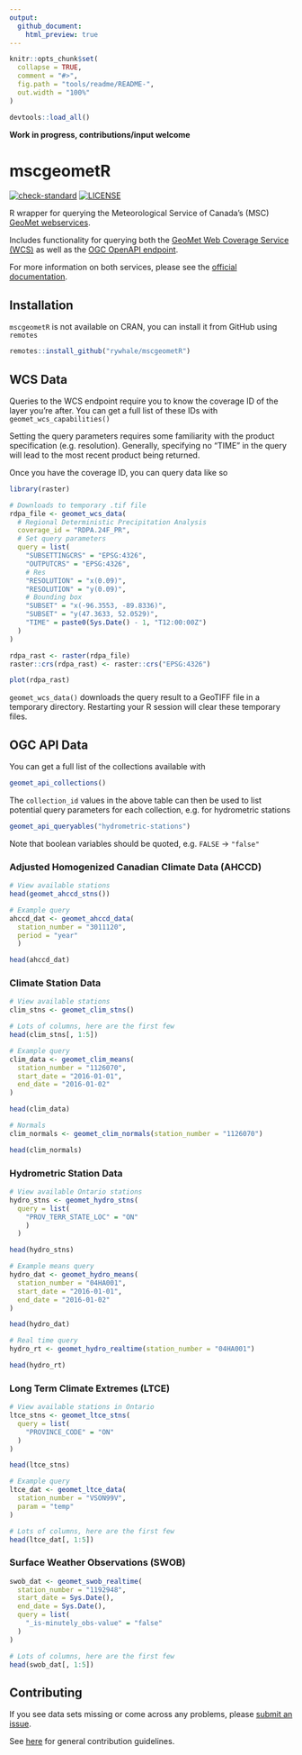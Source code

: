 ```yaml
---
output:
  github_document:
    html_preview: true
---
```


<!-- README.md is generated from README.Rmd. Please edit that file -->

```r
knitr::opts_chunk$set(
  collapse = TRUE,
  comment = "#>",
  fig.path = "tools/readme/README-",
  out.width = "100%"
)
```

```r
devtools::load_all()
```

**Work in progress, contributions/input welcome**

# mscgeometR

<!-- badges: start -->
  [![check-standard](https://github.com/rywhale/mscgeometR/actions/workflows/check-standard.yaml/badge.svg)](https://github.com/rywhale/mscgeometR/actions/workflows/check-standard.yaml)
  [![LICENSE](https://img.shields.io/badge/License-MIT-blue.svg)](https://opensource.org/licenses/MIT)
  <!-- badges: end -->

R wrapper for querying the Meteorological Service of Canada's (MSC) [GeoMet webservices](https://eccc-msc.github.io/open-data/msc-geomet/web-services_en).

Includes functionality for querying both the [GeoMet Web Coverage Service (WCS)](https://geo.weather.gc.ca/geomet?lang=en&service=WCS&version=2.0.1&request=GetCapabilities)
as well as the [OGC OpenAPI endpoint](https://api.weather.gc.ca/openapi). 

For more information on both services, please see the 
[official documentation](https://eccc-msc.github.io/open-data/msc-geomet/web-services_en).

## Installation
`mscgeometR` is not available on CRAN, you can install it from GitHub using `remotes`

```r
remotes::install_github("rywhale/mscgeometR")
```

## WCS Data
Queries to the WCS endpoint require you to know the coverage ID of the layer
you're after. You can get a full list of these IDs with `geomet_wcs_capabilities()`

Setting the query parameters requires some familiarity with the product
specification (e.g. resolution). Generally, specifying no "TIME" in the query
will lead to the most recent product being returned. 

Once you have the coverage ID, you can query data like so

```r
library(raster)

# Downloads to temporary .tif file
rdpa_file <- geomet_wcs_data(
  # Regional Deterministic Precipitation Analysis
  coverage_id = "RDPA.24F_PR",
  # Set query parameters
  query = list(
    "SUBSETTINGCRS" = "EPSG:4326",
    "OUTPUTCRS" = "EPSG:4326",
    # Res
    "RESOLUTION" = "x(0.09)",
    "RESOLUTION" = "y(0.09)",
    # Bounding box
    "SUBSET" = "x(-96.3553, -89.8336)",
    "SUBSET" = "y(47.3633, 52.0529)",
    "TIME" = paste0(Sys.Date() - 1, "T12:00:00Z")
  )
)

rdpa_rast <- raster(rdpa_file)
raster::crs(rdpa_rast) <- raster::crs("EPSG:4326")

plot(rdpa_rast)
```

`geomet_wcs_data()` downloads the query result to a GeoTIFF file in a temporary
directory. Restarting your R session will clear these temporary files. 

## OGC API Data
You can get a full list of the collections available with

```r
geomet_api_collections()
```

The `collection_id` values in the above table can then be used to list potential
query parameters for each collection, e.g. for hydrometric stations

```r
geomet_api_queryables("hydrometric-stations")
```

Note that boolean variables should be quoted, e.g. `FALSE` -> `"false"`

### Adjusted Homogenized Canadian Climate Data (AHCCD)
```r
# View available stations
head(geomet_ahccd_stns())

# Example query
ahccd_dat <- geomet_ahccd_data(
  station_number = "3011120", 
  period = "year"
  )

head(ahccd_dat)
```

### Climate Station Data
```r
# View available stations
clim_stns <- geomet_clim_stns()

# Lots of columns, here are the first few
head(clim_stns[, 1:5])

# Example query
clim_data <- geomet_clim_means(
  station_number = "1126070",
  start_date = "2016-01-01",
  end_date = "2016-01-02"
)

head(clim_data)

# Normals
clim_normals <- geomet_clim_normals(station_number = "1126070")

head(clim_normals)
```

### Hydrometric Station Data
```r
# View available Ontario stations
hydro_stns <- geomet_hydro_stns(
  query = list(
    "PROV_TERR_STATE_LOC" = "ON"
    )
  )

head(hydro_stns)

# Example means query
hydro_dat <- geomet_hydro_means(
  station_number = "04HA001",
  start_date = "2016-01-01",
  end_date = "2016-01-02"
)

head(hydro_dat)

# Real time query
hydro_rt <- geomet_hydro_realtime(station_number = "04HA001")

head(hydro_rt)
```

### Long Term Climate Extremes (LTCE)
```r
# View available stations in Ontario
ltce_stns <- geomet_ltce_stns(
  query = list(
    "PROVINCE_CODE" = "ON"
  )
)

head(ltce_stns)

# Example query
ltce_dat <- geomet_ltce_data(
  station_number = "VSON99V",
  param = "temp"
)

# Lots of columns, here are the first few
head(ltce_dat[, 1:5])
```

### Surface Weather Observations (SWOB)
```r
swob_dat <- geomet_swob_realtime(
  station_number = "1192948",
  start_date = Sys.Date(),
  end_date = Sys.Date(),
  query = list(
    "_is-minutely_obs-value" = "false"
  )
)

# Lots of columns, here are the first few
head(swob_dat[, 1:5])
```

## Contributing
If you see data sets missing or come across any problems, please [submit an issue](https://github.com/rywhale/mscgeometR/issues).

See [here](https://github.com/rywhale/mscgeometR/blob/main/.github/CONTRIBUTING.md) for general contribution guidelines. 
